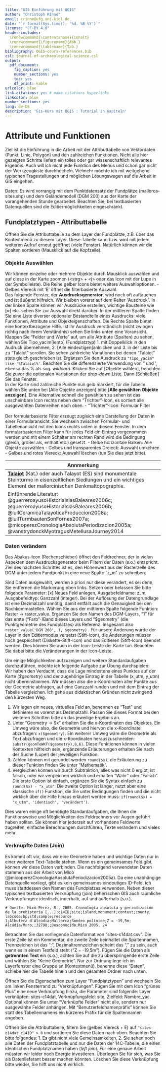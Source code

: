 ```yaml
--- 
title: "GIS Einführung mit QGIS"
author: "Christoph Rinne"
email: crinne@ufg.uni-kiel.de
date: "`r format(Sys.time(), '%d. %B %Y')`"
license: "CC-BY 4.0"
header-includes: 
  \renewcommand{\contentsname}{Inhalt} 
  \renewcommand{\figurename}{Abb.}
  \renewcommand{\tablename}{Tab.}
bibliography: QGIS-cours-references.bib
csl: journal-of-archaeological-science.csl
output:
  pdf_document:
    fig_caption: yes
    number_sections: yes
    toc: yes
    df_print: kable
urlcolor: blue
link-citations: yes # make citations hyperlinks
linkcolor: blue
number_sections: yes
lang: de-DE
description: 'Gis-Kurs mit QGIS : Tutorial in Kapiteln'
---
```


# Attribute und Funktionen

Ziel ist die Einführung in die Arbeit mit der Attributtabelle von Vektordaten (Punkt, Linie, Polygon) und den zahlreichen Funktionen. Nicht alle hier gezeigten Schritte liefern ein tolles oder gar wissenschaftlich relevantes Ergebnis. Auch will ich nicht jede Funktion des Menüs und schon gar nicht der Werkzeugkiste durchhecheln. Vielmehr möchte ich mit weitgehend typischen Fragestellungen und möglichen Lösungswegen auf die Arbeit in GIS eingehen.

Daten: Es wird vorrangig mit dem Punktdatensatz der Fundplätze (mallorca-sites.shp) und dem Geländemodell (DGM 200) aus der Karte der vorangehenden Stunde gearbeitet. Beachten Sie, bei textbasierten Datenquellen sind die Editiermöglichkeiten eingeschränkt. 

## Fundplatztypen - Attributtabelle

Öffnen Sie die Attributtabelle zu dem Layer der Fundplätze, z.B. über das Kontextmenü zu diesem Layer. Diese Tabelle kann bzw. wird mit jedem weiteren Aufruf erneut geöffnet (viele Fenster). Natürlich können wir die Spalten sortieren (Mausklick auf die Kopfzeile). 

### Objekte Auswählen

Wir können einzelne oder mehrere Objekte durch Mausklick auswählen und auf diese in der Karte zoomen (\<strg> + \<j> oder das Icon mit der Lupe in der Symbolleiste). Die Reihe gelber Icons bietet weitere Auswahloptionen.
- Gelbes Viereck mit 'E' öffnet die filterbasierte Auswahl.  
Das folgende Fenster, der **Ausdrucksgenerator**, wird noch oft auftauchen und ist äußerst hilfreich. 
Wir bleiben vorerst auf dem Reiter "Ausdruck". In der linken Spalte können wir Ausdrücke erstellen, wichtige Bausteine wie [=] etc. sehen Sie zur Auswahl direkt darüber. In der mittleren Spalte finden Sie eine Liste diverser optionaler Bestandteile eines Ausdrucks: viele Funktionen, Attribute und Objekteigenschaften. Die Rechte Spalte bietet eine kontextbezogene Hilfe. Ist ihr Ausdruck verständlich (nicht zwingen richtig nach ihrem Verständnis) sehen Sie links unten eine Voransicht.  
Klappen Sie "Felder und Werte" auf, um alle Attribute (Spalten) zu sehen, wählen Sie Tipo_yacim[iento] (Fundplatztyp) 1. mit Doppelklick in den Audruck übernehmen, 2. [Alle eindeutigen]anklicken und 3. in der Liste bis zu "Talaiot" scrollen. Sie sehen zahlreiche Variationen bei denen "Talaiot" stets gleich geschrieben ist. Ergänzen Sie den Ausdruck zu `"Tipo_yacim" like '%Talaiot%'`. Beachten Sie die differenzierte Verwendung von " und ', ebenso das % als sog. *wildcard*. Klicken Sie auf [Objekte wählen], beachten Sie zuvor die optionalen Variationen der *drop-down* Liste. Dann [Schließen] Sie das Fenster.  
In der Karte sind zahlreiche Punkte nun gelb markiert, für die Tabelle wählen Sie unten bei [Alle Objekte anzeigen] bitte [**Alle gewählten Objekte anzeigen**]. Eine Alternative schnell die gewählten zu sehen ist das unscheinbare Icon rechts neben dem "Trichter"-Icon, es sortiert alle ausgewählten Datenreihen nach oben.
- "Trichter"-Icon: Formular Filter</br>    
Der formularbasierte Filter erzeugt zugleich eine Darstellung der Daten in einer Formularansicht. Sie wechseln zwischen Formular- und Tabellenansicht mit den Icons rechts unten in diesem Fenster. In dem formularbasierten Filter kann für jedes Feld ein Eintrag vorgenommen werden und mit einem Schalter am rechten Rand wird die Bedingung (gleich, größer als, enthält etc.) gesetzt.
- Gelbe horizontale Balken: Alle Objekte auswählen
- Gelbes und transparentes Dreieck: Auswahl umkehren
- Gelbes und rotes Viereck: Auswahl löschen (tun Sie dies jetzt bitte).

| Annmerkung |
|----|
| [**Talaiot**](https://de.wikipedia.org/wiki/Talayot) (Kat.) oder auch Talayot (ES) sind monumentale Steintürme in eisenzeitlichen Siedlungen und ein wichtiges Element der mallorcinischen Denkmaltopographie. |
| Einführende Literatur:  @guerreroayusoHistoriaIslasBaleares2006c; @guerreroayusoHistoriaIslasBaleares2006b; @lullCeramicaTalayoticaProduccion2008a; @lullTurmbautenSonFornes2007a; @micoperezCronologiaAbsolutaPeriodizacion2005a; @vanstrydonckMyotragusMetellusaJourney2014 |

### Daten verändern

Das Abakus-Icon (Rechenschieber) öffnet den Feldrechner, der in vielen Aspekten dem Ausdrucksgenerator beim Filtern der Daten (s.o.) entspricht. Ziel des nächsten Schrittes ist es, den Höhenwert aus der Rasterzelle des DGM unter jedem Fundpunkt in eine neue Spalte "z_m" zu schreiben. 

Sind Daten ausgewählt, werden a priori nur diese verändert, es sei denn, Sie entfernen die Markierung oben links. Setzen oder belassen Sie bitte folgende Parameter: [x] Neues Feld anlegen, Ausgabefeldname: z_m, Ausgabefeldtyp: Ganzzahl (integer). Bei der Auflösung der Datengrundlage ist eine Dezimalzahl unnötig, damit entfällt auch die Genauigkeit bei den Nachkommastellen. Wählen Sie aus der mittleren Spalte folgende Funktion: Raster -> raster_value. Ergänzen Sie den Namen des DGM-Layers, "1" für das erste ("Farb"-)Band dieses Layers und "\$geometry" (die Punktgeometrie des Fundplatzes) als Referenz. Insgesamt also `raster_value('DGM 200', 1, $geometry)` . Für unsere Änderung wurde der Layer in den Editiermodus versetzt (Stift-Icon), die Änderungen müssen noch gespeichert (Diskette-Stift-Icon) und das Editieren (Stift-Icon) beendet werden. Dies können Sie auch in der Icon-Leiste der Karte tun. Beachten Sie dabei bitte die Veränderungen in der Icon-Leiste.

Um einige Möglichkeiten aufzuzeigen und weitere Standardaufgaben durchzuführen, möchte ich folgende Aufgabe zur Übung durchspielen:    
Wir haben den Verdacht, dass die Lage mindestens eines Punktes auf der Karte (*$geometry*) und der zugehörige Eintrag in der Tabelle (x_utm, y_utm) nicht übereinstimmen. Wir müssen also die x-Koordinaten aller Punkte aus der Geometrie abfragen, auf eine Ganzzahl runden und mit dem Eintrag der Tabelle vergleichen. Ich gehe aus didaktischen Gründen nicht zwingend den kürzesten Weg.   

1. Wir legen ein neues, virtuelles Feld an, benennen es "Test" und definieren es vorerst als Dezimalzahl. Passen Sie dieses Format bei den weiteren Schritten bitte an das jeweilige Ergebnis an.
2. Unter "Geometry -> \$x" erhalten Sie die x-Koordinaten des Objektes. Ein Umweg wäre also, die Geometrie und hiervon die x-Koordinate abzufragen: ```x($geometry)```. Ein weiterer Umweg wäre die Geometrie als Text abzufragen und die x-Koordinaten herauszuschneiden: ```substr(geomToWKT($geometry),8,6)```. Diese Funktionen können in vielen Kontexten hilfreich sein, ergänzende Erläuterungen erhalten Sie nach der Suche (Lupe!) der jeweiligen Funktion.   
3. Zahlen können mit gerundet werden `round($x)`, die Erläuterung zu dieser Funktion finden Sie unter "Mathematik".
4. Vergleichen können wir durch Subtraktion, alles was nicht 0 ergibt, ist falsch, oder wir vergleichen wirklich und erhalten "Wahr" oder "Falsch". Die erste Option ist einfach, ergänzen Sie die Syntax einfach zu ```round($x) - "x_utm"```. Die zweite Option ist länger, nutzt aber eine klassische ```if()``` Funktion, die Sie unter Bedingungen finden und die nicht wirklich über die Hilfe hinaus erläutert werden muss: ```if(round($x) = "x_utm", 'identisch', 'verändert')```.

Dies waren einige oft benötigte Standardaufgaben, die Ihnen die Funktionsweise und Möglichkeiten des Feldrechners vor Augen geführt haben sollten. Sie können hier jederzeit auf vorhandene Feldwerte zugreifen, einfache Berechnungen durchführen, Texte verändern und vieles mehr.

### Verknüpfte Daten (Join)

Es kommt oft vor, dass wir eine Geometrie haben und wichtige Daten nur in einer weiteren Text-Tabelle stehen. Wenn es ein gemeinsames Feld gibt, können wir diese Daten verbinden. Die nachfolgend verwendeten Daten stammen aus der Arbeit von Micó (@micoperezCronologiaAbsolutaPeriodizacion2005a). Da eine unabhängige Datenquelle vorliegt, gibt es kein gemeinsames eindeutiges ID-Feld, ich muss stattdessen den Namen des Fundplatzes verwenden. Neben dieser typischen textbasierten Verknüpfung (join) beherrschen GIS auch räumliche Verknüpfungen: identisch, innerhalb, auf und außerhalb (s.u.). 

```
# Quelle: Micó Pérez, R., 2005. Cronología absoluta y periodización 
de la prehistoria [...];c14ID;site;island;monument;context;county;
labcode;bp;std;sample;resource
1;Albufera d'Alcúdia;Mallorca;Sondeo polínico;Z = -19,5m;
Alcúdia/Muro;;32790;;Desconocido;Micó 2005, 24
``` 

Betrachten Sie das vorliegende Datenformat von "sites-c14dat.csv". Die erste Zeile ist ein Kommentar, die zweite Zeile beinhaltet die Spaltennamen, Trennzeichen ist das ";", Dezimaltrennzeichen scheint das "," zu sein, auch wenn es in einem Textfeld steht ("Z = -19,5m"). Fügen Sie die Daten als **getrennten Text** ein (s.o.), achten Sie auf die zu überspringende erste Zeile und wählen Sie "Keine Geometrie". Nur zur Ordnung lege ich im Layerfenster eine Gruppe an (Kontextmenü), benenne diese "Daten", schiebe hier die Tabelle hinein und den gesamten Ordner nach unten.

Öffnen Sie die Eigenschaften zum Layer "Fundplatztypen" und wechseln Sie am linken Fensterrand zu "Verknüpfungen". Fügen Sie mit dem Icon "grünes Plus" eine neue Verknüpfung hinzu, die Parameter sind folgende: Layer verknüpfen: sites-c14dat, Verknüpfungsfeld: site, Zielfeld: Nombre_yac. Optional können Sie unter "Verknüpfte Felder" nicht alle, sondern nur ausgewählte Felder anhängen. Mit "Benutzerfeldnamenpräfix" können Sie statt des Tabellennamens ein kürzeres Präfix für die Spaltennamen angeben.

Öffnen Sie die Attributtabelle, filtern Sie (gelbes Viereck + E) auf ` "sites-c14dat_c14ID" > 0` und sortieren Sie diese Daten nach oben. Beachten Sie bitte folgendes: 1. Es gibt nicht viele Gemeinsamkeiten, 2. Sie sehen noch alle Daten der Fundplatztabelle und nur die Daten der 14C-Tabelle, die einen identischen Fundplatznamen haben (*left join*). Für eine genaue Arbeit müssten wir leider noch Energie investieren. Überlegen Sie für sich, was Sie als Datenlieferant besser machen könnten. Löschen Sie diese Verknüpfung bitte wieder, Sie hilft uns nicht wirklich.
